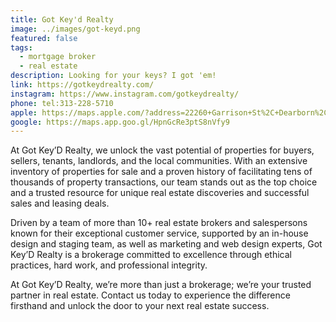 ```yaml
---
title: Got Key'd Realty
image: ../images/got-keyd.png
featured: false
tags:
  - mortgage broker
  - real estate
description: Looking for your keys? I got 'em!
link: https://gotkeydrealty.com/
instagram: https://www.instagram.com/gotkeydrealty/
phone: tel:313-228-5710
apple: https://maps.apple.com/?address=22260+Garrison+St%2C+Dearborn%2C+MI+48124%2C+United+States&ll=42.306309%2C-83.2496657&q=22260+Garrison+St
google: https://maps.app.goo.gl/HpnGcRe3ptS8nVfy9
---
```



At Got Key’D Realty, we unlock the vast potential of properties for buyers, sellers, tenants, landlords, and the local communities. With an extensive inventory of properties for sale and a proven history of facilitating tens of thousands of property transactions, our team stands out as the top choice and a trusted resource for unique real estate discoveries and successful sales and leasing deals.

Driven by a team of more than 10+ real estate brokers and salespersons known for their exceptional customer service, supported by an in-house design and staging team, as well as marketing and web design experts, Got Key’D Realty is a brokerage committed to excellence through ethical practices, hard work, and professional integrity.

At Got Key’D Realty, we’re more than just a brokerage; we’re your trusted partner in real estate. Contact us today to experience the difference firsthand and unlock the door to your next real estate success.
